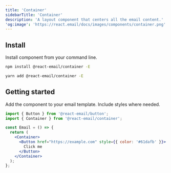 ```yaml
---
title: 'Container'
sidebarTitle: 'Container'
description: 'A layout component that centers all the email content.'
'og:image': 'https://react.email/docs/images/components/container.png'
---
```



## Install

Install component from your command line.

<CodeGroup>

```sh npm
npm install @react-email/container -E
```

```sh yarn
yarn add @react-email/container -E
```

</CodeGroup>

## Getting started

Add the component to your email template. Include styles where needed.

```jsx
import { Button } from '@react-email/button';
import { Container } from '@react-email/container';

const Email = () => {
  return (
    <Container>
      <Button href="https://example.com" style={{ color: '#61dafb' }}>
        Click me
      </Button>
    </Container>
  );
};
```

<Support />
